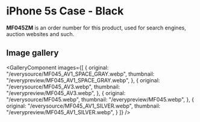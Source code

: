 
# iPhone 5s Case - Black

<Callout type='info' emoji='👉🏻'>**MF045ZM** is an order number for this product, used for search engines, auction websites and such.</Callout>

## Image gallery

<GalleryComponent
    images={[
      {
        original: "/everysource/MF045_AV1_SPACE_GRAY.webp",
        thumbnail: "/everypreview/MF045_AV1_SPACE_GRAY.webp",
      },
      {
        original: "/everysource/MF045_AV3.webp",
        thumbnail: "/everypreview/MF045_AV3.webp",
      },
      {
        original: "/everysource/MF045.webp",
        thumbnail: "/everypreview/MF045.webp",
      },
      {
        original: "/everysource/MF045_AV1_SILVER.webp",
        thumbnail: "/everypreview/MF045_AV1_SILVER.webp",
      }
    ]}
  />
